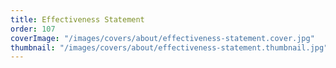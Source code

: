 ```yaml
---
title: Effectiveness Statement
order: 107
coverImage: "/images/covers/about/effectiveness-statement.cover.jpg"
thumbnail: "/images/covers/about/effectiveness-statement.thumbnail.jpg"
---
```



<Pdf
  url="/docs/effectiveness-statements/CWTS-Effectiveness-Statement-2022-for-CWTS-website-02212023-CWTS-Academic-Dept.pdf"
  title="CWTS Effectiveness Statement 2022"
/>

<Pdf
  url="/docs/effectiveness-statements/CWTS-Effectiveness-Statement-2021-for-CWTS-website-Final-20221105.pdf"
  title="CWTS Effectiveness Statement 2021"
/>

<Pdf
  url="/docs/effectiveness-statements/CWTS-Effectiveness-Statement-2019.pdf"
  title="CWTS Effectiveness Statement 2019"
/>

<Pdf
  url="/docs/effectiveness-statements/CWTS Effectiveness Statement 2018.pdf"
  title="CWTS Effectiveness Statement 2018"
/>

<Pdf
  url="/docs/effectiveness-statements/CWTS Effectiveness Statement 2017 rev.pdf"
  title="CWTS Effectiveness Statement 2017"
/>
